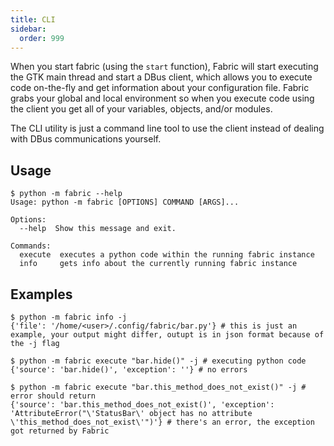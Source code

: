 ```yaml
---
title: CLI
sidebar:
  order: 999
---
```


When you start fabric (using the `start` function), Fabric will start executing the GTK main thread and start a DBus client, which allows you to execute code on-the-fly and get information about your configuration file. Fabric grabs your global and local environment so when you execute code using the client you get all of your variables, objects, and/or modules.

The CLI utility is just a command line tool to use the client instead of dealing with DBus communications yourself.

## Usage

```
$ python -m fabric --help
Usage: python -m fabric [OPTIONS] COMMAND [ARGS]...

Options:
  --help  Show this message and exit.

Commands:
  execute  executes a python code within the running fabric instance
  info     gets info about the currently running fabric instance
```

## Examples

```
$ python -m fabric info -j
{'file': '/home/<user>/.config/fabric/bar.py'} # this is just an example, your output might differ, outupt is in json format because of the -j flag
```

```
$ python -m fabric execute "bar.hide()" -j # executing python code
{'source': 'bar.hide()', 'exception': ''} # no errors
```

```
$ python -m fabric execute "bar.this_method_does_not_exist()" -j # error should return
{'source': 'bar.this_method_does_not_exist()', 'exception': 'AttributeError("\'StatusBar\' object has no attribute \'this_method_does_not_exist\'")'} # there's an error, the exception got returned by Fabric
```
